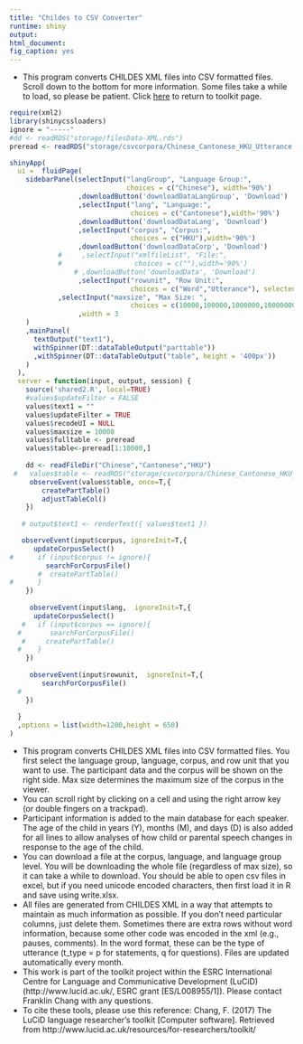 ```yaml
---
title: "Childes to CSV Converter"
runtime: shiny
output: 
html_document: 
fig_caption: yes
---
```


- This program converts CHILDES XML files into CSV formatted files. Scroll down to the bottom for more information. Some files take a while to load, so please be patient. Click [here](../toolkit/) to return to toolkit page.

```r
require(xml2)
library(shinycssloaders)
ignore = "-----"
#dd <- readRDS("storage/filesData-XML.rds")
preread <- readRDS("storage/csvcorpora/Chinese_Cantonese_HKU_Utterance.rds")
```

```r

shinyApp(
  ui =  fluidPage(
    sidebarPanel(selectInput("langGroup", "Language Group:", 
                             choices = c("Chinese"), width='90%')
                 ,downloadButton('downloadDataLangGroup', 'Download')
                 ,selectInput("lang", "Language:", 
                              choices = c("Cantonese"),width='90%')
                 ,downloadButton('downloadDataLang', 'Download')
                 ,selectInput("corpus", "Corpus:", 
                              choices = c("HKU"),width='90%')
                 ,downloadButton('downloadDataCorp', 'Download')
            #     ,selectInput("xmlfileList", "File:", 
            #                  choices = c(""),width='90%')
                # ,downloadButton('downloadData', 'Download')
                 ,selectInput("rowunit", "Row Unit:", 
                              choices = c("Word","Utterance"), selected="Utterance",width='90%')
            ,selectInput("maxsize", "Max Size: ", 
                              choices = c(10000,100000,1000000,10000000,1000000000000),width='90%')
                 ,width = 3
    )
    ,mainPanel(
      textOutput("text1"),
      withSpinner(DT::dataTableOutput("parttable"))
      ,withSpinner(DT::dataTableOutput("table", height = '400px'))
    )
  ),
  server = function(input, output, session) {
    source('shared2.R', local=TRUE)
    #values$updateFilter = FALSE
    values$text1 = ""
    values$updateFilter = TRUE
    values$recodeUI = NULL
    values$maxsize = 10000
    values$fulltable <- preread
    values$table<-preread[1:10000,]
    
    dd <- readFileDir("Chinese","Cantonese","HKU")
 #   values$table <- readRDS("storage/csvcorpora/Chinese_Cantonese_HKU_Utterance.rds")
     observeEvent(values$table, once=T,{
        createPartTable()
        adjustTableCol()
    })
   
   # output$text1 <- renderText({ values$text1 })

   observeEvent(input$corpus, ignoreInit=T,{
      updateCorpusSelect()
#      if (input$corpus != ignore){
         searchForCorpusFile()
       #  createPartTable()
#      }
    })
    
     observeEvent(input$lang,  ignoreInit=T,{
      updateCorpusSelect()
   #   if (input$corpus == ignore){
  #       searchForCorpusFile()
   #     createPartTable()
  #    }
    })
     
     observeEvent(input$rowunit,  ignoreInit=T,{
        searchForCorpusFile()
  #      
    })
                                            
  }
  ,options = list(width=1200,height = 650)
)
```

- This program converts CHILDES XML files into CSV formatted files.  You first select the language group, language, corpus, and row unit that you want to use. The participant data and the corpus will be shown on the right side.  Max size determines the maximum size of the corpus in the viewer.
- You can scroll right by clicking on a cell and using the right arrow key (or double fingers on a trackpad).  
- Participant information is added to the main database for each speaker. The age of the child in years (Y), months (M), and days (D) is also added for all lines to allow analyses of how child or parental speech changes in response to the age of the child.
- You can download a file at the corpus, language, and language group level. You will be downloading the whole file (regardless of max size), so it can take a while to download. You should be able to open csv files in excel, but if you need unicode encoded characters, then first load it in R and save using write.xlsx.
- All files are generated from CHILDES XML in a way that attempts to maintain as much information as possible.  If you don't need particular columns, just delete them.  Sometimes there are extra rows without word information, because some other code was encoded in the xml (e.g., pauses, comments).  In the word format, these can be the type of utterance (t_type = p for statements, q for questions).  Files are updated automatically every month.
- This work is part of the toolkit project within the ESRC International Centre for Language and Communicative Development (LuCiD) (http://www.lucid.ac.uk/, ESRC grant [ES/L008955/1]).  Please contact Franklin Chang with any questions.
- To cite these tools, please use this reference: Chang, F. (2017) The LuCiD language researcher's toolkit [Computer software]. Retrieved from http://www.lucid.ac.uk/resources/for-researchers/toolkit/

